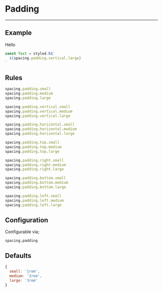 
# Padding

---

## Example

<Padding>Hello</Padding>

```js
const Text = styled.h1`
  ${spacing.padding.vertical.large}
`
```

## Rules

```js
spacing.padding.small
spacing.padding.medium
spacing.padding.large

spacing.padding.vertical.small
spacing.padding.vertical.medium
spacing.padding.vertical.large

spacing.padding.horizontal.small
spacing.padding.horizontal.medium
spacing.padding.horizontal.large

spacing.padding.top.small
spacing.padding.top.medium
spacing.padding.top.large

spacing.padding.right.small
spacing.padding.right.medium
spacing.padding.right.large

spacing.padding.bottom.small
spacing.padding.bottom.medium
spacing.padding.bottom.large

spacing.padding.left.small
spacing.padding.left.medium
spacing.padding.left.large
```

## Configuration

Configurable via;

```
spacing.padding
```

## Defaults

```js
{
  small: '1rem',
  medium: '2rem',
  large: '3rem'
}
```
